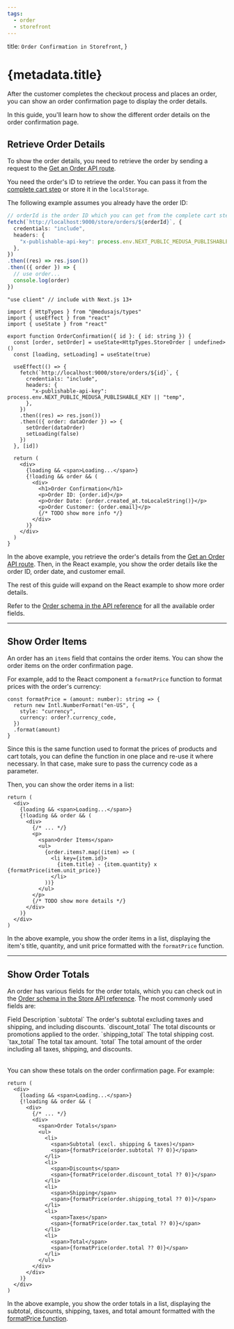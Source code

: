 ```yaml
---
tags:
  - order
  - storefront
---
```



  title: `Order Confirmation in Storefront`,
}

# {metadata.title}

After the customer completes the checkout process and places an order, you can show an order confirmation page to display the order details.

In this guide, you'll learn how to show the different order details on the order confirmation page.

## Retrieve Order Details

To show the order details, you need to retrieve the order by sending a request to the [Get an Order API route](!api!store#orders_getordersid).

You need the order's ID to retrieve the order. You can pass it from the [complete cart step](../complete-cart/page.mdx) or store it in the `localStorage`.

The following example assumes you already have the order ID:

<CodeTabs group="store-request">
  <CodeTab label="Fetch API" value="fetch">

```ts
// orderId is the order ID which you can get from the complete cart step
fetch(`http://localhost:9000/store/orders/${orderId}`, {
  credentials: "include",
  headers: {
    "x-publishable-api-key": process.env.NEXT_PUBLIC_MEDUSA_PUBLISHABLE_KEY || "temp",
  },
})
.then((res) => res.json())
.then(({ order }) => {
  // use order...
  console.log(order)
})
```

  </CodeTab>
  <CodeTab label="React" value="react">

```tsx
"use client" // include with Next.js 13+

import { HttpTypes } from "@medusajs/types"
import { useEffect } from "react"
import { useState } from "react"

export function OrderConfirmation({ id }: { id: string }) {
  const [order, setOrder] = useState<HttpTypes.StoreOrder | undefined>()
  const [loading, setLoading] = useState(true)

  useEffect(() => {
    fetch(`http://localhost:9000/store/orders/${id}`, {
      credentials: "include",
      headers: {
        "x-publishable-api-key": process.env.NEXT_PUBLIC_MEDUSA_PUBLISHABLE_KEY || "temp",
      },
    })
    .then((res) => res.json())
    .then(({ order: dataOrder }) => {
      setOrder(dataOrder)
      setLoading(false)
    })
  }, [id])
  
  return (
    <div>
      {loading && <span>Loading...</span>}
      {!loading && order && (
        <div>
          <h1>Order Confirmation</h1>
          <p>Order ID: {order.id}</p>
          <p>Order Date: {order.created_at.toLocaleString()}</p>
          <p>Order Customer: {order.email}</p>
          {/* TODO show more info */}
        </div>
      )}
    </div>
  )
}
```

  </CodeTab>
</CodeTabs>

In the above example, you retrieve the order's details from the [Get an Order API route](!api!store#orders_getordersid). Then, in the React example, you show the order details like the order ID, order date, and customer email.

The rest of this guide will expand on the React example to show more order details.

<Note title="Tip">

Refer to the [Order schema in the API reference](!api!/store#orders_order_schema) for all the available order fields.

</Note>

---

## Show Order Items

An order has an `items` field that contains the order items. You can show the order items on the order confirmation page.

For example, add to the React component a `formatPrice` function to format prices with the order's currency:

```tsx
const formatPrice = (amount: number): string => {
  return new Intl.NumberFormat("en-US", {
    style: "currency",
    currency: order?.currency_code,
  })
  .format(amount)
}
```

Since this is the same function used to format the prices of products and cart totals, you can define the function in one place and re-use it where necessary. In that case, make sure to pass the currency code as a parameter.

Then, you can show the order items in a list:

```tsx
return (
  <div>
    {loading && <span>Loading...</span>}
    {!loading && order && (
      <div>
        {/* ... */}
        <p>
          <span>Order Items</span>
          <ul>
            {order.items?.map((item) => (
              <li key={item.id}>
                {item.title} - {item.quantity} x {formatPrice(item.unit_price)}
              </li>
            ))}
          </ul>
        </p>
        {/* TODO show more details */}
      </div>
    )}
  </div>
)
```

In the above example, you show the order items in a list, displaying the item's title, quantity, and unit price formatted with the `formatPrice` function.

---

## Show Order Totals

An order has various fields for the order totals, which you can check out in the [Order schema in the Store API reference](https://docs.medusajs.com/api/store#orders_order_schema). The most commonly used fields are:

<Table>
  <Table.Header>
    <Table.Row>
      <Table.HeaderCell>Field</Table.HeaderCell>
      <Table.HeaderCell>Description</Table.HeaderCell>
    </Table.Row>
  </Table.Header>
  <Table.Body>
    <Table.Row>
      <Table.Cell>
        `subtotal`
      </Table.Cell>
      <Table.Cell>
        The order's subtotal excluding taxes and shipping, and including discounts.
      </Table.Cell>
    </Table.Row>
    <Table.Row>
      <Table.Cell>
      `discount_total`
      </Table.Cell>
      <Table.Cell>
        The total discounts or promotions applied to the order.
      </Table.Cell>
    </Table.Row>
    <Table.Row>
      <Table.Cell>
        `shipping_total`
      </Table.Cell>
      <Table.Cell>
        The total shipping cost.
      </Table.Cell>
    </Table.Row>
    <Table.Row>
      <Table.Cell>
        `tax_total`
      </Table.Cell>
      <Table.Cell>
        The total tax amount.
      </Table.Cell>
    </Table.Row>
    <Table.Row>
      <Table.Cell>
        `total`
      </Table.Cell>
      <Table.Cell>
        The total amount of the order including all taxes, shipping, and discounts.
      </Table.Cell>
    </Table.Row>
  </Table.Body>
</Table>

You can show these totals on the order confirmation page. For example:

```tsx
return (
  <div>
    {loading && <span>Loading...</span>}
    {!loading && order && (
      <div>
        {/* ... */}
        <div>
          <span>Order Totals</span>
          <ul>
            <li>
              <span>Subtotal (excl. shipping & taxes)</span>
              <span>{formatPrice(order.subtotal ?? 0)}</span>
            </li>
            <li>
              <span>Discounts</span>
              <span>{formatPrice(order.discount_total ?? 0)}</span>
            </li>
            <li>
              <span>Shipping</span>
              <span>{formatPrice(order.shipping_total ?? 0)}</span>
            </li>
            <li>
              <span>Taxes</span>
              <span>{formatPrice(order.tax_total ?? 0)}</span>
            </li>
            <li>
              <span>Total</span>
              <span>{formatPrice(order.total ?? 0)}</span>
            </li>
          </ul>
        </div>
      </div>
    )}
  </div>
)
```

In the above example, you show the order totals in a list, displaying the subtotal, discounts, shipping, taxes, and total amount formatted with the [formatPrice function](#show-order-items).

